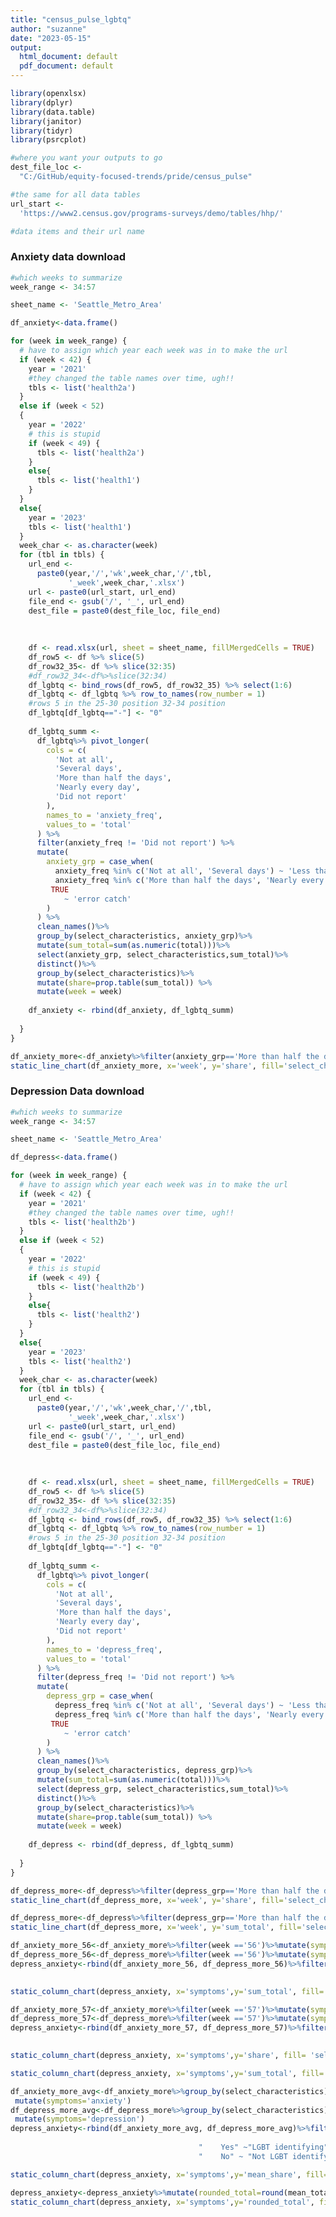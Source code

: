 ```yaml
---
title: "census_pulse_lgbtq"
author: "suzanne"
date: "2023-05-15"
output:
  html_document: default
  pdf_document: default
---
```


```r
library(openxlsx)
library(dplyr)
library(data.table)
library(janitor)
library(tidyr)
library(psrcplot)
```



```r
#where you want your outputs to go
dest_file_loc <-
  "C:/GitHub/equity-focused-trends/pride/census_pulse"

#the same for all data tables
url_start <-
  'https://www2.census.gov/programs-surveys/demo/tables/hhp/'

#data items and their url name
```

### Anxiety data download
```r

#which weeks to summarize
week_range <- 34:57

sheet_name <- 'Seattle_Metro_Area'

df_anxiety<-data.frame()

for (week in week_range) {
  # have to assign which year each week was in to make the url
  if (week < 42) {
    year = '2021'
    #they changed the table names over time, ugh!!
    tbls <- list('health2a')
  }
  else if (week < 52)
  {
    year = '2022'
    # this is stupid
    if (week < 49) {
      tbls <- list('health2a')
    }
    else{
      tbls <- list('health1')
    }
  }
  else{
    year = '2023'
    tbls <- list('health1')
  }
  week_char <- as.character(week)
  for (tbl in tbls) {
    url_end <-
      paste0(year,'/','wk',week_char,'/',tbl,
             '_week',week_char,'.xlsx')
    url <- paste0(url_start, url_end)
    file_end <- gsub('/', '_', url_end)
    dest_file = paste0(dest_file_loc, file_end)
    
    
    
    df <- read.xlsx(url, sheet = sheet_name, fillMergedCells = TRUE)
    df_row5 <- df %>% slice(5)
    df_row32_35<- df %>% slice(32:35)
    #df_row32_34<-df%>%slice(32:34)
    df_lgbtq <- bind_rows(df_row5, df_row32_35) %>% select(1:6)
    df_lgbtq <- df_lgbtq %>% row_to_names(row_number = 1)
    #rows 5 in the 25-30 position 32-34 position
    df_lgbtq[df_lgbtq=="-"] <- "0"
    
    df_lgbtq_summ <-
      df_lgbtq%>% pivot_longer(
        cols = c(
          'Not at all',
          'Several days',
          'More than half the days',
          'Nearly every day',
          'Did not report'
        ),
        names_to = 'anxiety_freq',
        values_to = 'total'
      ) %>%
      filter(anxiety_freq != 'Did not report') %>%
      mutate(
        anxiety_grp = case_when(
          anxiety_freq %in% c('Not at all', 'Several days') ~ 'Less than half the days',
          anxiety_freq %in% c('More than half the days', 'Nearly every day') ~ 'More than half the days',
         TRUE
            ~ 'error catch'
        )
      ) %>%
      clean_names()%>%
      group_by(select_characteristics, anxiety_grp)%>%
      mutate(sum_total=sum(as.numeric(total)))%>%
      select(anxiety_grp, select_characteristics,sum_total)%>%
      distinct()%>%
      group_by(select_characteristics)%>%
      mutate(share=prop.table(sum_total)) %>%
      mutate(week = week)
    
    df_anxiety <- rbind(df_anxiety, df_lgbtq_summ)
    
  }
}
```

```r
df_anxiety_more<-df_anxiety%>%filter(anxiety_grp=='More than half the days')%>%drop_na()
static_line_chart(df_anxiety_more, x='week', y='share', fill='select_characteristics')

```
### Depression Data download

```r

#which weeks to summarize
week_range <- 34:57

sheet_name <- 'Seattle_Metro_Area'

df_depress<-data.frame()

for (week in week_range) {
  # have to assign which year each week was in to make the url
  if (week < 42) {
    year = '2021'
    #they changed the table names over time, ugh!!
    tbls <- list('health2b')
  }
  else if (week < 52)
  {
    year = '2022'
    # this is stupid
    if (week < 49) {
      tbls <- list('health2b')
    }
    else{
      tbls <- list('health2')
    }
  }
  else{
    year = '2023'
    tbls <- list('health2')
  }
  week_char <- as.character(week)
  for (tbl in tbls) {
    url_end <-
      paste0(year,'/','wk',week_char,'/',tbl,
             '_week',week_char,'.xlsx')
    url <- paste0(url_start, url_end)
    file_end <- gsub('/', '_', url_end)
    dest_file = paste0(dest_file_loc, file_end)
    
    
    
    df <- read.xlsx(url, sheet = sheet_name, fillMergedCells = TRUE)
    df_row5 <- df %>% slice(5)
    df_row32_35<- df %>% slice(32:35)
    #df_row32_34<-df%>%slice(32:34)
    df_lgbtq <- bind_rows(df_row5, df_row32_35) %>% select(1:6)
    df_lgbtq <- df_lgbtq %>% row_to_names(row_number = 1)
    #rows 5 in the 25-30 position 32-34 position
    df_lgbtq[df_lgbtq=="-"] <- "0"
    
    df_lgbtq_summ <-
      df_lgbtq%>% pivot_longer(
        cols = c(
          'Not at all',
          'Several days',
          'More than half the days',
          'Nearly every day',
          'Did not report'
        ),
        names_to = 'depress_freq',
        values_to = 'total'
      ) %>%
      filter(depress_freq != 'Did not report') %>%
      mutate(
        depress_grp = case_when(
          depress_freq %in% c('Not at all', 'Several days') ~ 'Less than half the days',
          depress_freq %in% c('More than half the days', 'Nearly every day') ~ 'More than half the days',
         TRUE
            ~ 'error catch'
        )
      ) %>%
      clean_names()%>%
      group_by(select_characteristics, depress_grp)%>%
      mutate(sum_total=sum(as.numeric(total)))%>%
      select(depress_grp, select_characteristics,sum_total)%>%
      distinct()%>%
      group_by(select_characteristics)%>%
      mutate(share=prop.table(sum_total)) %>%
      mutate(week = week)
    
    df_depress <- rbind(df_depress, df_lgbtq_summ)
    
  }
}
```


```r
df_depress_more<-df_depress%>%filter(depress_grp=='More than half the days')%>%drop_na()
static_line_chart(df_depress_more, x='week', y='share', fill='select_characteristics')

```

```r
df_depress_more<-df_depress%>%filter(depress_grp=='More than half the days')%>%drop_na()
static_line_chart(df_depress_more, x='week', y='sum_total', fill='select_characteristics')

```
```r
df_anxiety_more_56<-df_anxiety_more%>%filter(week =='56')%>%mutate(symptoms='anxiety')
df_depress_more_56<-df_depress_more%>%filter(week =='56')%>%mutate(symptoms='depression')
depress_anxiety<-rbind(df_anxiety_more_56, df_depress_more_56)%>%filter(select_characteristics %in% 
                                                                          c("    Yes"  , "    No" ))
```

```r
static_column_chart(depress_anxiety, x='symptoms',y='sum_total', fill= 'select_characteristics')

```
```r
df_anxiety_more_57<-df_anxiety_more%>%filter(week =='57')%>%mutate(symptoms='anxiety')
df_depress_more_57<-df_depress_more%>%filter(week =='57')%>%mutate(symptoms='depression')
depress_anxiety<-rbind(df_anxiety_more_57, df_depress_more_57)%>%filter(select_characteristics %in% 
                                                                          c("    Yes"  , "    No" ))
```

```r
static_column_chart(depress_anxiety, x='symptoms',y='share', fill= 'select_characteristics')

```

```r
static_column_chart(depress_anxiety, x='symptoms',y='sum_total', fill= 'select_characteristics')

```
```r
df_anxiety_more_avg<-df_anxiety_more%>%group_by(select_characteristics)%>%summarize(mean_share=mean(share), mean_total=mean(sum_total))%>%
 mutate(symptoms='anxiety')
df_depress_more_avg<-df_depress_more%>%group_by(select_characteristics)%>%summarize(mean_share=mean(share), mean_total=mean(sum_total))%>%
 mutate(symptoms='depression')
depress_anxiety<-rbind(df_anxiety_more_avg, df_depress_more_avg)%>%filter(select_characteristics %in% 
                                                                          c("    Yes"  , "    No" ))%>%mutate(LGBT=case_match(select_characteristics, 
                                          "    Yes" ~"LGBT identifying",
                                          "    No" ~ "Not LGBT identifying"))
```

```r
static_column_chart(depress_anxiety, x='symptoms',y='mean_share', fill= 'LGBT')

```

```r
depress_anxiety<-depress_anxiety%>%mutate(rounded_total=round(mean_total, -3))
static_column_chart(depress_anxiety, x='symptoms',y='rounded_total', fill= 'LGBT')

```